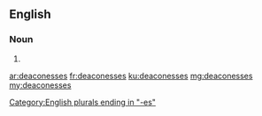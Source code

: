 ==English==

===Noun===
{{head|en|plural}}

# {{plural of|deaconess|lang=en|nocat=1}}

[[Category:English plurals ending in "-es"]]

[[ar:deaconesses]]
[[fr:deaconesses]]
[[ku:deaconesses]]
[[mg:deaconesses]]
[[my:deaconesses]]